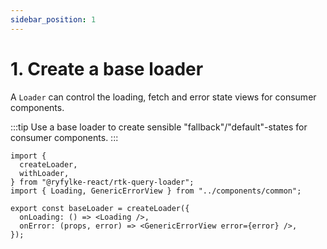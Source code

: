 ```yaml
---
sidebar_position: 1
---
```


# 1. Create a base loader

A `Loader` can control the loading, fetch and error state views for consumer components.

:::tip
Use a base loader to create sensible "fallback"/"default"-states for consumer components.
:::

```tsx title="/src/loaders/baseLoader.tsx" {7-20}
import {
  createLoader,
  withLoader,
} from "@ryfylke-react/rtk-query-loader";
import { Loading, GenericErrorView } from "../components/common";

export const baseLoader = createLoader({
  onLoading: () => <Loading />,
  onError: (props, error) => <GenericErrorView error={error} />,
});
```
